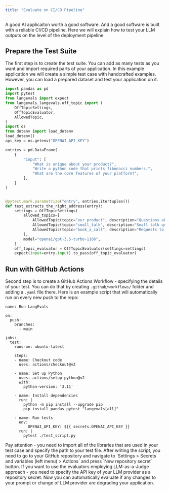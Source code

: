 ```yaml
---
title: "Evaluate on CI/CD Pipeline"
---
```

A good AI applicaiton worth a good software. And a good software is built with a reliable CI/CD pipeline. Here we will explain
how to test your LLM outputs on the level of the deployment pipeline.

## Prepare the Test Suite
The first step is to create the test suite. You can add as many tests as you want and import required parts of your application.
In this example application we will create a simple test case with handcrafted examples. However, you can load a prepared dataset and test your application on it.
```python test_script.py
import pandas as pd
import pytest
from langevals import expect
from langevals_langevals.off_topic import (
    OffTopicSettings,
    OffTopicEvaluator,
    AllowedTopic,
)
import os
from dotenv import load_dotenv
load_dotenv()
api_key = os.getenv("OPENAI_API_KEY")

entries = pd.DataFrame(
    {
        "input": [
            "What is unique about your product?",
            "Write a python code that prints fibonacci numbers.",
            "What are the core features of your platform?",
        ],
    }
)


@pytest.mark.parametrize("entry", entries.itertuples())
def test_extracts_the_right_address(entry):
    settings = OffTopicSettings(
        allowed_topics=[
            AllowedTopic(topic="our_product", description="Questions about our company and product"),
            AllowedTopic(topic="small_talk", description="Small talk questions"),
            AllowedTopic(topic="book_a_call", description="Requests to book a call"),
        ],
        model="openai/gpt-3.5-turbo-1106",
    )
    off_topic_evaluator = OffTopicEvaluator(settings=settings)
    expect(input=entry.input).to_pass(off_topic_evaluator)
```

## Run with GitHub Actions
Second step is to create a GitHub Actions Workflow - specifying the details of your test. You can do that by creating `.github/workflows/` 
folder and adding a `.yaml` file there. Here is an example script that will automatically run on every new push to the repo: 

```github Actions 
name: Run LangEvals

on:
  push:
    branches:
      - main

jobs:
  test:
    runs-on: ubuntu-latest

    steps:
    - name: Checkout code
      uses: actions/checkout@v2

    - name: Set up Python
      uses: actions/setup-python@v2
      with:
        python-version: '3.11'

    - name: Install dependencies
      run: |
        python -m pip install --upgrade pip
        pip install pandas pytest "langevals[all]"
        
    - name: Run tests
      env:
          OPENAI_API_KEY: ${{ secrets.OPENAI_API_KEY }}
      run: |
        pytest ./test_script.py
```

<Note>
Pay attention - you need to import all of the libraries that are used in your test case and specify the path to your test file.
</Note>
After writing the script, you need to go to your GitHub repository and navigate to `Settings > Secrets and variables (left menu) > Actions` and press `New repository secret` button. If you want to use the evaluators employing LLM-as-a-Judge approach - you need to specify the API key of your LLM provider as a repository secret.
Now you can automatically evaluate if any changes to your prompt or change of LLM provider are degrading your application.
